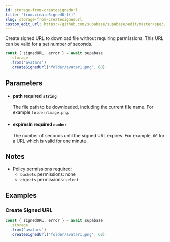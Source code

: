 ```yaml
---
id: storage-from-createsignedurl
title: "from.createSignedUrl()"
slug: storage-from-createsignedurl
custom_edit_url: https://github.com/supabase/supabase/edit/master/spec/supabase_js_v1_legacy.yml
---
```



Create signed URL to download file without requiring permissions. This URL can be valid for a set number of seconds.

```js
const { signedURL, error } = await supabase
  .storage
  .from('avatars')
  .createSignedUrl('folder/avatar1.png', 60)
```


## Parameters


<ul className="method-list-group">
  
<li className="method-list-item">
  <h4 className="method-list-item-label">
    <span className="method-list-item-label-name">
      path
    </span>
    <span className="method-list-item-label-badge required">
      required
    </span>
    <span className="method-list-item-validation">
      <code>string</code>
    </span>
  </h4>
  <div class="method-list-item-description">

The file path to be downloaded, including the current file name. For example `folder/image.png`.

  </div>
  
</li>


<li className="method-list-item">
  <h4 className="method-list-item-label">
    <span className="method-list-item-label-name">
      expiresIn
    </span>
    <span className="method-list-item-label-badge required">
      required
    </span>
    <span className="method-list-item-validation">
      <code>number</code>
    </span>
  </h4>
  <div class="method-list-item-description">

The number of seconds until the signed URL expires. For example, `60` for a URL which is valid for one minute.

  </div>
  
</li>

</ul>


## Notes

- Policy permissions required:
  - `buckets` permissions: none
  - `objects` permissions: `select`










## Examples

### Create Signed URL



```js
const { signedURL, error } = await supabase
  .storage
  .from('avatars')
  .createSignedUrl('folder/avatar1.png', 60)
```